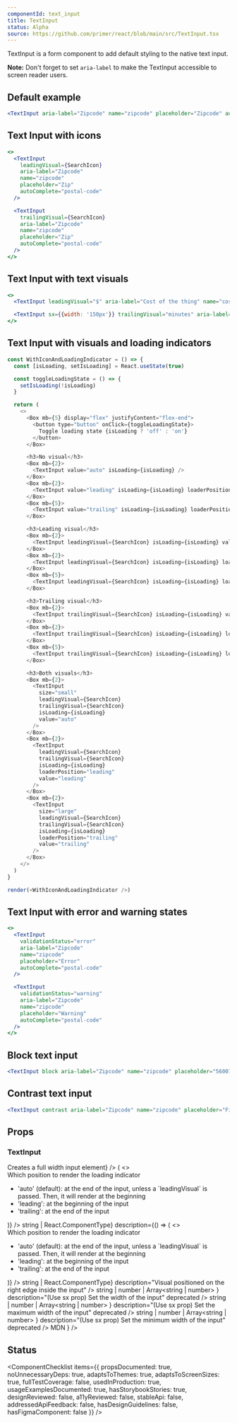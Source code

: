 ```yaml
---
componentId: text_input
title: TextInput
status: Alpha
source: https://github.com/primer/react/blob/main/src/TextInput.tsx
---
```


TextInput is a form component to add default styling to the native text input.

**Note:** Don't forget to set `aria-label` to make the TextInput accessible to screen reader users.

## Default example

```jsx live
<TextInput aria-label="Zipcode" name="zipcode" placeholder="Zipcode" autoComplete="postal-code" />
```

## Text Input with icons

```jsx live
<>
  <TextInput
    leadingVisual={SearchIcon}
    aria-label="Zipcode"
    name="zipcode"
    placeholder="Zip"
    autoComplete="postal-code"
  />

  <TextInput
    trailingVisual={SearchIcon}
    aria-label="Zipcode"
    name="zipcode"
    placeholder="Zip"
    autoComplete="postal-code"
  />
</>
```

## Text Input with text visuals

```jsx live
<>
  <TextInput leadingVisual="$" aria-label="Cost of the thing" name="cost" placeholder="23.45" />

  <TextInput sx={{width: '150px'}} trailingVisual="minutes" aria-label="Time in minutes" name="time" placeholder="25" />
</>
```

## Text Input with visuals and loading indicators

```javascript live noinline
const WithIconAndLoadingIndicator = () => {
  const [isLoading, setIsLoading] = React.useState(true)

  const toggleLoadingState = () => {
    setIsLoading(!isLoading)
  }

  return (
    <>
      <Box mb={5} display="flex" justifyContent="flex-end">
        <button type="button" onClick={toggleLoadingState}>
          Toggle loading state {isLoading ? 'off' : 'on'}
        </button>
      </Box>

      <h3>No visual</h3>
      <Box mb={2}>
        <TextInput value="auto" isLoading={isLoading} />
      </Box>
      <Box mb={2}>
        <TextInput value="leading" isLoading={isLoading} loaderPosition="leading" />
      </Box>
      <Box mb={5}>
        <TextInput value="trailing" isLoading={isLoading} loaderPosition="trailing" />
      </Box>

      <h3>Leading visual</h3>
      <Box mb={2}>
        <TextInput leadingVisual={SearchIcon} isLoading={isLoading} value="auto" />
      </Box>
      <Box mb={2}>
        <TextInput leadingVisual={SearchIcon} isLoading={isLoading} loaderPosition="leading" value="leading" />
      </Box>
      <Box mb={5}>
        <TextInput leadingVisual={SearchIcon} isLoading={isLoading} loaderPosition="trailing" value="trailing" />
      </Box>

      <h3>Trailing visual</h3>
      <Box mb={2}>
        <TextInput trailingVisual={SearchIcon} isLoading={isLoading} value="auto" />
      </Box>
      <Box mb={2}>
        <TextInput trailingVisual={SearchIcon} isLoading={isLoading} loaderPosition="leading" value="leading" />
      </Box>
      <Box mb={5}>
        <TextInput trailingVisual={SearchIcon} isLoading={isLoading} loaderPosition="trailing" value="trailing" />
      </Box>

      <h3>Both visuals</h3>
      <Box mb={2}>
        <TextInput
          size="small"
          leadingVisual={SearchIcon}
          trailingVisual={SearchIcon}
          isLoading={isLoading}
          value="auto"
        />
      </Box>
      <Box mb={2}>
        <TextInput
          leadingVisual={SearchIcon}
          trailingVisual={SearchIcon}
          isLoading={isLoading}
          loaderPosition="leading"
          value="leading"
        />
      </Box>
      <Box mb={2}>
        <TextInput
          size="large"
          leadingVisual={SearchIcon}
          trailingVisual={SearchIcon}
          isLoading={isLoading}
          loaderPosition="trailing"
          value="trailing"
        />
      </Box>
    </>
  )
}

render(<WithIconAndLoadingIndicator />)
```

## Text Input with error and warning states

```jsx live
<>
  <TextInput
    validationStatus="error"
    aria-label="Zipcode"
    name="zipcode"
    placeholder="Error"
    autoComplete="postal-code"
  />

  <TextInput
    validationStatus="warning"
    aria-label="Zipcode"
    name="zipcode"
    placeholder="Warning"
    autoComplete="postal-code"
  />
</>
```

## Block text input

```jsx live
<TextInput block aria-label="Zipcode" name="zipcode" placeholder="560076" autoComplete="postal-code" />
```

## Contrast text input

```jsx live
<TextInput contrast aria-label="Zipcode" name="zipcode" placeholder="Find user" autoComplete="postal-code" />
```

## Props

### TextInput

<PropsTable>
  <PropsTableRow name="aria-label" type="string" description="Allows input to be accessible." />
  <PropsTableRow
    name="block"
    type="boolean"
    defaultValue="false"
    description={<>Creates a full width input element</>}
  />
  <PropsTableRow
    name="contrast"
    type="boolean"
    defaultValue="false"
    description="Changes background color to a higher contrast color"
  />
  <PropsTableRow
    name="size"
    type="'small' | 'medium' | 'large'"
    description="Creates a smaller or larger input than the default."
  />
  <PropsTableRow name="isLoading" type="boolean" description="Whether the to show a loading indicator in the input" />
  <PropsTableRow
    name="loaderPosition"
    type={"'auto' | 'leading' | 'trailing'"}
    description={() => (
      <>
        <div>Which position to render the loading indicator</div>
        <ul>
          <li>
            'auto' (default): at the end of the input, unless a `leadingVisual` is passed. Then, it will render at the
            beginning
          </li>
          <li>'leading': at the beginning of the input</li>
          <li>'trailing': at the end of the input</li>
        </ul>
      </>
    )}
  />
  <PropsTableRow
    name="leadingVisual"
    type={<>string | React.ComponentType</>}
    description={() => (
      <>
        <div>Which position to render the loading indicator</div>
        <ul>
          <li>
            'auto' (default): at the end of the input, unless a `leadingVisual` is passed. Then, it will render at the
            beginning
          </li>
          <li>'leading': at the beginning of the input</li>
          <li>'trailing': at the end of the input</li>
        </ul>
      </>
    )}
  />
  <PropsTableRow
    name="trailingVisual"
    type={<>string | React.ComponentType</>}
    description="Visual positioned on the right edge inside the input"
  />
  <PropsTableRow
    name="validationStatus"
    type="'error' | 'success' | 'warning'"
    description="Style the input to match the status"
  />
  <PropsTableRow
    name="variant"
    type="'small' | 'medium' | 'large'"
    description="(Use size) Creates a smaller or larger input than the default."
    deprecated
  />
  <PropsTableRow
    name="width"
    type={
      <>
        string | number | <Link href="https://styled-system.com/guides/array-props">Array&lt;string | number&gt;</Link>
      </>
    }
    description="(Use sx prop) Set the width of the input"
    deprecated
  />
  <PropsTableRow
    name="maxWidth"
    type={
      <>
        string | number | <Link href="https://styled-system.com/guides/array-props">Array&lt;string | number&gt;</Link>
      </>
    }
    description="(Use sx prop) Set the maximum width of the input"
    deprecated
  />
  <PropsTableRow
    name="minWidth"
    type={
      <>
        string | number | <Link href="https://styled-system.com/guides/array-props">Array&lt;string | number&gt;</Link>
      </>
    }
    description="(Use sx prop) Set the minimum width of the input"
    deprecated
  />
  <PropsTableRow
    name="icon"
    type="React.ComponentType"
    description="(Use leadingVisual or trailingVisual) An Octicon React component. To be used inside of input. Positioned on the left edge."
    deprecated
  />
  <PropsTableSxRow />
  <PropsTableRefRow
    elementType="input"
    refType="HTMLInputElement"
    description="A ref to the input element rendered by this component. Note: this is not the outermost element rendered by TextInput. There is also a div wrapper for which a ref is not accepted."
  />
  <PropsTablePassthroughPropsRow
    elementName="input"
    passthroughPropsLink={
      <Link href="https://developer.mozilla.org/en-US/docs/Web/HTML/Element/input#Attributes">MDN</Link>
    }
  />
</PropsTable>

## Status

<ComponentChecklist
  items={{
    propsDocumented: true,
    noUnnecessaryDeps: true,
    adaptsToThemes: true,
    adaptsToScreenSizes: true,
    fullTestCoverage: false,
    usedInProduction: true,
    usageExamplesDocumented: true,
    hasStorybookStories: true,
    designReviewed: false,
    a11yReviewed: false,
    stableApi: false,
    addressedApiFeedback: false,
    hasDesignGuidelines: false,
    hasFigmaComponent: false
  }}
/>
